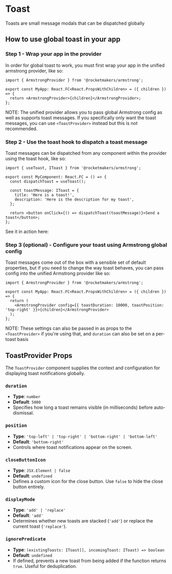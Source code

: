 

<Meta title="Modals/Toast" component={Toast} />

# Toast

Toasts are small message modals that can be dispatched globally

## How to use global toast in your app

### Step 1 - Wrap your app in the provider

In order for global toast to work, you must first wrap your app in the unified armstrong provider, like so:

```tsx
import { ArmstrongProvider } from '@rocketmakers/armstrong';

export const MyApp: React.FC<React.PropsWithChildren> = ({ children }) => {
  return <ArmstrongProvider>{children}</ArmstrongProvider>;
};
```

NOTE: The unified provider allows you to pass global Armstrong config as well as supports toast messages. If you specifically only want the toast messages, you can use `<ToastProvider>` instead but this is not recommended.

### Step 2 - Use the toast hook to dispatch a toast message

Toast messages can be dispatched from any component within the provider using the toast hook, like so:

```tsx
import { useToast, IToast } from '@rocketmakers/armstrong';

export const MyComponent: React.FC = () => {
  const dispatchToast = useToast();

  const toastMessage: IToast = {
    title: 'Here is a toast!',
    description: 'Here is the description for my toast',
  };

  return <button onClick={() => dispatchToast(toastMessage)}>Send a toast</button>;
};
```

See it in action here:

<Canvas withSource="closed" of={ToastStories.Default} />

### Step 3 (optional) - Configure your toast using Armstrong global config

Toast messages come out of the box with a sensible set of default properties, but if you need to change the way toast behaves, you can pass config into the unified Armstrong provider like so:

```tsx
import { ArmstrongProvider } from '@rocketmakers/armstrong';

export const MyApp: React.FC<React.PropsWithChildren> = ({ children }) => {
  return (
    <ArmstrongProvider config={{ toastDuration: 10000, toastPosition: 'top-right' }}>{children}</ArmstrongProvider>
  );
};
```

NOTE: These settings can also be passed in as props to the `<ToastProvider>` if you're using that, and `duration` can also be set on a per-toast basis

## ToastProvider Props

The `ToastProvider` component supplies the context and configuration for displaying toast notifications globally.

### `duration`

- **Type**: `number`
- **Default**: `5000`
- Specifies how long a toast remains visible (in milliseconds) before auto-dismissal.

### `position`

- **Type**: `'top-left' | 'top-right' | 'bottom-right' | 'bottom-left'`
- **Default**: `'bottom-right'`
- Controls where toast notifications appear on the screen.

### `closeButtonIcon`

- **Type**: `JSX.Element | false`
- **Default**: `undefined`
- Defines a custom icon for the close button. Use `false` to hide the close button entirely.

### `displayMode`

- **Type**: `'add' | 'replace'`
- **Default**: `'add'`
- Determines whether new toasts are stacked (`'add'`) or replace the current toast (`'replace'`).

### `ignorePredicate`

- **Type**: `(existingToasts: IToast[], incomingToast: IToast) => boolean`
- **Default**: `undefined`
- If defined, prevents a new toast from being added if the function returns `true`. Useful for deduplication.
